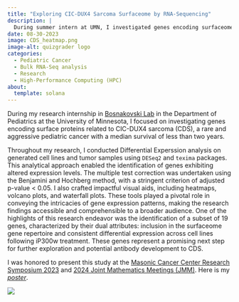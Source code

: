 ```yaml
---
title: "Exploring CIC-DUX4 Sarcoma Surfaceome by RNA-Sequencing"
description: |
  During summer intern at UMN, I investigated genes encoding surfaceome in CIC-DUX4 sarcoma, uncovering vital patterns through data analysis and dynamic visualizations.
date: 08-30-2023
image: CDS_heatmap.png
image-alt: quizgrader logo
categories:
  - Pediatric Cancer
  - Bulk RNA-Seq analysis
  - Research
  - High-Performance Computing (HPC)
about:
  template: solana
---
```


During my research internship in [Bosnakovski Lab](https://med.umn.edu/pediatrics/research/research-laboratories-and-programs/bosnakovski-lab) in the Department of Pediatrics at the University of Minnesota, I focused on investigating genes encoding surface proteins related to CIC-DUX4 sarcoma (CDS), a rare and aggressive pediatric cancer with a median survival of less than two years.

Throughout my research, I conducted Differential Experssion analysis on generated cell lines and tumor samples using `DESeq2` and `texima` packages. This analytical approach enabled the identification of genes exhibiting altered expression levels. The multiple test correction was undertaken using the Benjamini and Hochberg method, with a stringent criterion of adjusted p-value \< 0.05. I also crafted impactful visual aids, including heatmaps, volcano plots, and waterfall plots. These tools played a pivotal role in conveying the intricacies of gene expression patterns, making the research findings accessible and comprehensible to a broader audience. One of the highlights of this research endeavor was the identification of a subset of 19 genes, characterized by their dual attributes: inclusion in the surfaceome gene repertoire and consistent differential expression across cell lines following iP300w treatment. These genes represent a promising next step for further exploration and potential antibody development to CDS.

I was honored to present this study at the [Masonic Cancer Center Research Symposium 2023](https://cancer.umn.edu/events/masonic-cancer-center-research-symposium-1) and [2024 Joint Mathematics Meetings (JMM)](https://www.jointmathematicsmeetings.org/meetings/national/jmm2024/2300_program.html). Here is my [*poster*](https://drive.google.com/file/d/1k57Yca9sB_MrSVVBasW5qEHusZ66J-ge/view?usp=sharing). 

![](lab.png)
